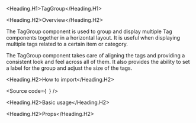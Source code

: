 

<Meta of={Stories} />

<Heading.H1>TagGroup</Heading.H1>

<Heading.H2>Overview</Heading.H2>

The TagGroup component is used to group and display multiple
Tag components together in a horizontal layout.
It is useful when displaying multiple tags related to a certain item or category.

The TagGroup component takes care of aligning the tags and
providing a consistent look and feel across all of them.
It also provides the ability to set a label for the group and adjust the size of the tags.

<Heading.H2>How to import</Heading.H2>

<Source
  code={`
`}
/>

<Heading.H2>Basic usage</Heading.H2>

<Canvas of={Stories.Base} />

<Heading.H2>Props</Heading.H2>

<ArgTypes of={Stories} />
